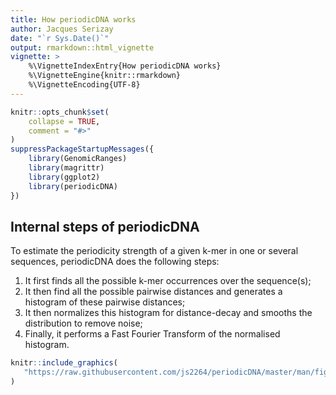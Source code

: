 ```yaml
---
title: How periodicDNA works
author: Jacques Serizay
date: "`r Sys.Date()`"
output: rmarkdown::html_vignette
vignette: >
    %\VignetteIndexEntry{How periodicDNA works}
    %\VignetteEngine{knitr::rmarkdown}
    %\VignetteEncoding{UTF-8}
---
```


```r
knitr::opts_chunk$set(
    collapse = TRUE,
    comment = "#>"
)
suppressPackageStartupMessages({
    library(GenomicRanges)
    library(magrittr)
    library(ggplot2)
    library(periodicDNA)
})
```

## Internal steps of periodicDNA

To estimate the periodicity strength of a given k-mer in one or several
sequences, periodicDNA does the following steps: 

1. It first finds all the possible k-mer occurrences over the sequence(s);
2. It then find all the possible pairwise distances and generates a 
   histogram of these pairwise distances; 
3. It then normalizes this histogram for distance-decay and smooths 
   the distribution to remove noise;
4. Finally, it performs a Fast Fourier Transform of the normalised histogram.

```r
knitr::include_graphics(
   "https://raw.githubusercontent.com/js2264/periodicDNA/master/man/figures/periodicityDNA_principle.png"
)
```
